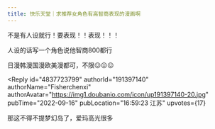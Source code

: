 ```yaml
---
title: 快乐天堂｜求推荐女角色有高智商表现的漫画啊
---
```



<Forum groupName="动画番剧" groupUrl="https://www.douban.com/group/596353/" archivedAt="2025-05-16T15:05:17.295Z">
  <Post
    id="275064645"
    title="快乐天堂｜求推荐女角色有高智商表现的漫画啊"
    url="https://www.douban.com/group/topic/275064645/?_spm_id=MjU5MzgxMDM4"
    pubTime="2022-09-27"
    highlightUserId="191397140"
  >
不是有人设就行！要表现！！表现！！！

人设的话写一个角色说他智商800都行

日漫韩漫国漫欧美漫都可，不限😖😖😖

<Reply
  id="4837723799"
  authorId="191397140"
  authorName="Fisherchenxi"
  authorAvatar="https://img1.doubanio.com/icon/up191397140-20.jpg"
  pubTime="2022-09-16"
  pubLocation="16:59:23 江苏"
  upvotes={17}
>
那这不得不提梦幻岛了，爱玛高光很多
</Reply>
  </Post>
</Forum>
